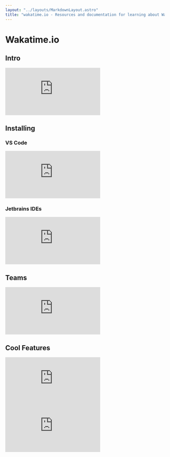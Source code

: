 ```yaml
---
layout: "../layouts/MarkdownLayout.astro"
title: "wakatime.io - Resources and documentation for learning about WakaTime"
---
```


# Wakatime.io

## Intro

<iframe
  src="https://www.youtube.com/embed/QWyNI05yws8?si=VZl9aJ7zh09nL7ub"
  title="YouTube video player"
  frameborder="0"
  allow="accelerometer; autoplay; clipboard-write; encrypted-media; gyroscope; picture-in-picture; web-share"
  referrerpolicy="strict-origin-when-cross-origin"
  allowfullscreen
  className="w-full aspect-video my-4 rounded-md"
></iframe>

## Installing

### VS Code

<iframe
  src="https://www.youtube.com/embed/Mvqg0mh3iM4?si=QFt3C2cRmIM4SnvN"
  title="YouTube video player"
  frameborder="0"
  allow="accelerometer; autoplay; clipboard-write; encrypted-media; gyroscope; picture-in-picture; web-share"
  referrerpolicy="strict-origin-when-cross-origin"
  allowfullscreen
  className="w-full aspect-video my-4 rounded-md"
></iframe>

### Jetbrains IDEs

<iframe
  src="https://www.youtube.com/embed/CpPhIzXpSlc?si=WKza50e5pvHTeVxB"
  title="YouTube video player"
  frameborder="0"
  allow="accelerometer; autoplay; clipboard-write; encrypted-media; gyroscope; picture-in-picture; web-share"
  referrerpolicy="strict-origin-when-cross-origin"
  allowfullscreen
  className="w-full aspect-video my-4 rounded-md"
  loading="lazy"
></iframe>

## Teams

<iframe
  src="https://www.youtube.com/embed/QWyNI05yws8?si=4i2Oy1T2v1xSs-Bt"
  title="YouTube video player"
  frameborder="0"
  allow="accelerometer; autoplay; clipboard-write; encrypted-media; gyroscope; picture-in-picture; web-share"
  referrerpolicy="strict-origin-when-cross-origin"
  allowfullscreen
  className="w-full aspect-video my-4 rounded-md"
  loading="lazy"
></iframe>

## Cool Features

<iframe
  src="https://www.youtube.com/embed/xn_u_NR2PnE?si=uNV8a33Tc87IqY5j"
  title="YouTube video player"
  frameborder="0"
  allow="accelerometer; autoplay; clipboard-write; encrypted-media; gyroscope; picture-in-picture; web-share"
  referrerpolicy="strict-origin-when-cross-origin"
  allowfullscreen
  className="w-full aspect-video my-4 rounded-md"
  loading="lazy"
></iframe>

<iframe
  src="https://www.youtube.com/embed/azKFZL9wy6Q?si=S5G25yOiFoaymVah"
  title="YouTube video player"
  frameborder="0"
  allow="accelerometer; autoplay; clipboard-write; encrypted-media; gyroscope; picture-in-picture; web-share"
  referrerpolicy="strict-origin-when-cross-origin"
  allowfullscreen
  className="w-full aspect-video my-4 rounded-md"
  loading="lazy"
></iframe>
